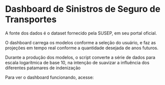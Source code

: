 # Dashboard de Sinistros de Seguro de Transportes

A fonte dos dados é o dataset fornecido pela SUSEP, em seu portal oficial.

O dashboard carrega os modelos conforme a seleção do usuário, e faz as projeções em tempo real conforme a quantidade desejada de anos futuros.

Durante a produção dos modelos, o script converte a série de dados para escala logarítmica de base 10, na intenção de suavizar a influência dos diferentes patamares de indenização

Para ver o dashboard funcionando, acesse:
